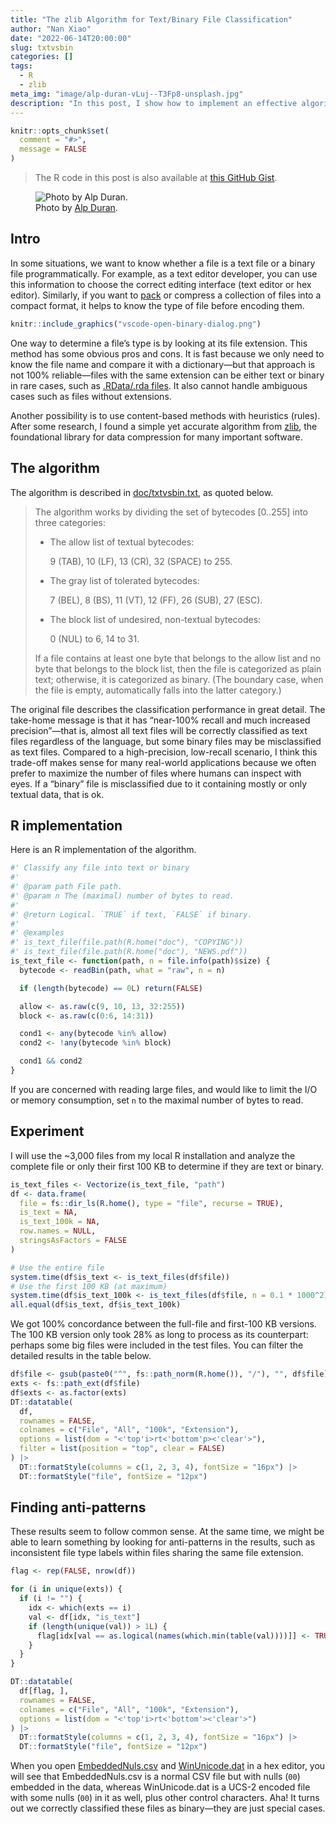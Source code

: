 ```yaml
---
title: "The zlib Algorithm for Text/Binary File Classification"
author: "Nan Xiao"
date: "2022-06-14T20:00:00"
slug: txtvsbin
categories: []
tags:
  - R
  - zlib
meta_img: "image/alp-duran-vLuj--T3Fp8-unsplash.jpg"
description: "In this post, I show how to implement an effective algorithm from zlib to classify text and binary files. The algorithm is fast, simple, and very accurate at determining whether a file is binary or text (near-100% recall with high precision)."
---
```


```r
knitr::opts_chunk$set(
  comment = "#>",
  message = FALSE
)
```

> The R code in this post is also available at
> [this GitHub Gist](https://gist.github.com/nanxstats/de5b08990aad2298a39aca347772304f).

![Photo by [Alp Duran](https://unsplash.com/photos/vLuj--T3Fp8).](/image/alp-duran-vLuj--T3Fp8-unsplash.jpg)

## Intro

In some situations, we want to know whether a file is a text file or a
binary file programmatically.
For example, as a text editor developer, you can use this information
to choose the correct editing interface (text editor or hex editor).
Similarly, if you want to [pack](https://github.com/Merck/pkglite/issues/18)
or compress a collection of files into a compact format, it helps to know
the type of file before encoding them.

```r
knitr::include_graphics("vscode-open-binary-dialog.png")
```

One way to determine a file's type is by looking at its file extension.
This method has some obvious pros and cons. It is fast because we only
need to know the file name and compare it with a dictionary—but that
approach is not 100% reliable—files with the same extension can be
either text or binary in rare cases, such as
[.RData/.rda files](https://www.loc.gov/preservation/digital/formats/fdd/fdd000470.shtml).
It also cannot handle ambiguous cases such as files without extensions.

Another possibility is to use content-based methods with heuristics (rules).
After some research, I found a simple yet accurate algorithm
from [zlib](https://en.wikipedia.org/wiki/Zlib), the foundational
library for data compression for many important software.

## The algorithm

The algorithm is described in
[doc/txtvsbin.txt](https://github.com/madler/zlib/blob/8678871f18f4dd51101a9db1e37791f975969079/doc/txtvsbin.txt), as quoted below.

> The algorithm works by dividing the set of bytecodes [0..255] into three
> categories:
>
> - The allow list of textual bytecodes:
>
>   9 (TAB), 10 (LF), 13 (CR), 32 (SPACE) to 255.
>
> - The gray list of tolerated bytecodes:
>
>   7 (BEL), 8 (BS), 11 (VT), 12 (FF), 26 (SUB), 27 (ESC).
>
> - The block list of undesired, non-textual bytecodes:
>
>   0 (NUL) to 6, 14 to 31.
>
> If a file contains at least one byte that belongs to the allow list and
> no byte that belongs to the block list, then the file is categorized as
> plain text; otherwise, it is categorized as binary.  (The boundary case,
> when the file is empty, automatically falls into the latter category.)

The original file describes the classification performance in great detail.
The take-home message is that it has "near-100% recall and much increased
precision"—that is, almost all text files will be correctly classified as
text files regardless of the language, but some binary files may be
misclassified as text files.
Compared to a high-precision, low-recall scenario,
I think this trade-off makes sense for many real-world applications
because we often prefer to maximize the number of files where humans
can inspect with eyes. If a "binary" file is misclassified due to it
containing mostly or only textual data, that is ok.

## R implementation

Here is an R implementation of the algorithm.

```r
#' Classify any file into text or binary
#'
#' @param path File path.
#' @param n The (maximal) number of bytes to read.
#'
#' @return Logical. `TRUE` if text, `FALSE` if binary.
#'
#' @examples
#' is_text_file(file.path(R.home("doc"), "COPYING"))
#' is_text_file(file.path(R.home("doc"), "NEWS.pdf"))
is_text_file <- function(path, n = file.info(path)$size) {
  bytecode <- readBin(path, what = "raw", n = n)

  if (length(bytecode) == 0L) return(FALSE)

  allow <- as.raw(c(9, 10, 13, 32:255))
  block <- as.raw(c(0:6, 14:31))

  cond1 <- any(bytecode %in% allow)
  cond2 <- !any(bytecode %in% block)

  cond1 && cond2
}
```

If you are concerned with reading large files, and would like to limit the
I/O or memory consumption, set `n` to the maximal number of bytes to read.

## Experiment

I will use the ~3,000 files from my local R installation and analyze the
complete file or only their first 100 KB to determine if they
are text or binary.

```r
is_text_files <- Vectorize(is_text_file, "path")
df <- data.frame(
  file = fs::dir_ls(R.home(), type = "file", recurse = TRUE),
  is_text = NA,
  is_text_100k = NA,
  row.names = NULL,
  stringsAsFactors = FALSE
)

# Use the entire file
system.time(df$is_text <- is_text_files(df$file))
# Use the first 100 KB (at maximum)
system.time(df$is_text_100k <- is_text_files(df$file, n = 0.1 * 1000^2))
all.equal(df$is_text, df$is_text_100k)
```

We got 100% concordance between the full-file and first-100 KB versions.
The 100 KB version only took 28% as long to process as its counterpart:
perhaps some big files were included in the test files.
You can filter the detailed results in the table below.

<style>
div.dataTables_paginate { font-size: 12px; }
table { font-variant-numeric: tabular-nums; }
</style>

```r
df$file <- gsub(paste0("^", fs::path_norm(R.home()), "/"), "", df$file)
exts <- fs::path_ext(df$file)
df$exts <- as.factor(exts)
DT::datatable(
  df,
  rownames = FALSE,
  colnames = c("File", "All", "100k", "Extension"),
  options = list(dom = "<'top'i>rt<'bottom'p><'clear'>"),
  filter = list(position = "top", clear = FALSE)
) |>
  DT::formatStyle(columns = c(1, 2, 3, 4), fontSize = "16px") |>
  DT::formatStyle("file", fontSize = "12px")
```

<p></p>

## Finding anti-patterns

These results seem to follow common sense. At the same time,
we might be able to learn something by looking for anti-patterns
in the results, such as inconsistent file type labels within files
sharing the same file extension.

```r
flag <- rep(FALSE, nrow(df))

for (i in unique(exts)) {
  if (i != "") {
    idx <- which(exts == i)
    val <- df[idx, "is_text"]
    if (length(unique(val)) > 1L) {
      flag[idx[val == as.logical(names(which.min(table(val))))]] <- TRUE
    }
  }
}
```

```r
DT::datatable(
  df[flag, ],
  rownames = FALSE,
  colnames = c("File", "All", "100k", "Extension"),
  options = list(dom = "<'top'i>rt<'bottom'><'clear'>")
) |>
  DT::formatStyle(columns = c(1, 2, 3, 4), fontSize = "16px") |>
  DT::formatStyle("file", fontSize = "12px")
```

<p></p>

When you open [EmbeddedNuls.csv](https://github.com/wch/r-source/blob/4bfd8cb40228db27f04ab4b330d3a50e85a1aaae/tests/EmbeddedNuls.csv)
and [WinUnicode.dat](https://github.com/wch/r-source/blob/4bfd8cb40228db27f04ab4b330d3a50e85a1aaae/tests/WinUnicode.dat)
in a hex editor, you will see that EmbeddedNuls.csv is a normal CSV file
but with nulls (`00`) embedded in the data, whereas WinUnicode.dat is a
UCS-2 encoded file with some nulls (`00`) in it as well,
plus other control characters.
Aha! It turns out we correctly classified these files as binary—they are
just special cases.
